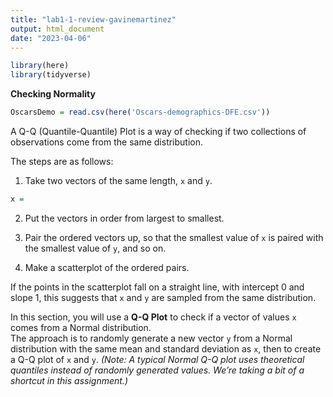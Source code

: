 ```yaml
---
title: "lab1-1-review-gavinemartinez"
output: html_document
date: "2023-04-06"
---
```

```r
library(here)
library(tidyverse)
```

**Checking Normality**  
```r
OscarsDemo = read.csv(here('Oscars-demographics-DFE.csv'))
```

A Q-Q (Quantile-Quantile) Plot is a way of checking if two collections of observations come from the same distribution.

The steps are as follows:

1. Take two vectors of the same length, `x` and `y`.
```r
x = 
```


2. Put the vectors in order from largest to smallest.

3. Pair the ordered vectors up, so that the smallest value of `x` is paired with the smallest value of `y`, and so on.

4. Make a scatterplot of the ordered pairs.  


If the points in the scatterplot fall on a straight line, with intercept 0 and slope 1, 
this suggests that `x` and `y` are sampled from the same distribution.


In this section, you will use a **Q-Q Plot** to check if a vector of values `x` comes from a Normal distribution.  
The approach is to randomly generate a new vector `y` from a Normal distribution with the same mean and standard deviation as `x`, 
then to create a Q-Q plot of `x` and `y`.
*(Note: A typical Normal Q-Q plot uses theoretical quantiles instead of randomly generated values.  We're taking a bit of a shortcut
in this assignment.)*






